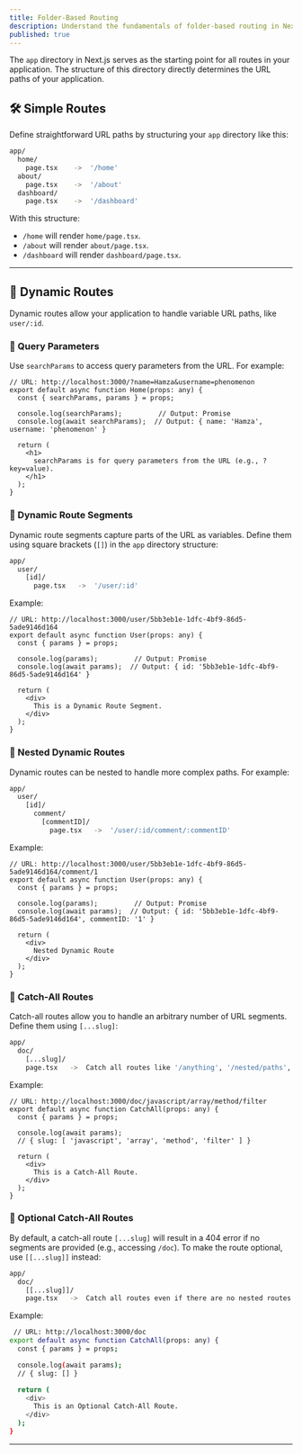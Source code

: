```yaml
---
title: Folder-Based Routing
description: Understand the fundamentals of folder-based routing in Next.js.
published: true
---
```


The `app` directory in Next.js serves as the starting point for all routes in your application. The structure of this directory directly determines the URL paths of your application.

## 🛠 Simple Routes

Define straightforward URL paths by structuring your `app` directory like this:

```bash
app/
  home/
    page.tsx    ->  '/home'
  about/
    page.tsx    ->  '/about'
  dashboard/
    page.tsx    ->  '/dashboard'
```

With this structure:
- `/home` will render `home/page.tsx`.
- `/about` will render `about/page.tsx`.
- `/dashboard` will render `dashboard/page.tsx`.

---

## 🔀 Dynamic Routes

Dynamic routes allow your application to handle variable URL paths, like `user/:id`.

### 📌 Query Parameters

Use `searchParams` to access query parameters from the URL. For example:

```tsx
// URL: http://localhost:3000/?name=Hamza&username=phenomenon
export default async function Home(props: any) {
  const { searchParams, params } = props;

  console.log(searchParams);         // Output: Promise
  console.log(await searchParams);  // Output: { name: 'Hamza', username: 'phenomenon' }

  return (
    <h1>
      searchParams is for query parameters from the URL (e.g., ?key=value).
    </h1>
  );
}
```

### 📌 Dynamic Route Segments

Dynamic route segments capture parts of the URL as variables. Define them using square brackets (`[]`) in the `app` directory structure:

```bash
app/
  user/
    [id]/
      page.tsx   ->  '/user/:id'
```

Example:

```tsx
// URL: http://localhost:3000/user/5bb3eb1e-1dfc-4bf9-86d5-5ade9146d164
export default async function User(props: any) {
  const { params } = props;

  console.log(params);         // Output: Promise
  console.log(await params);  // Output: { id: '5bb3eb1e-1dfc-4bf9-86d5-5ade9146d164' }

  return (
    <div>
      This is a Dynamic Route Segment.
    </div>
  );
}
```

### 📌 Nested Dynamic Routes

Dynamic routes can be nested to handle more complex paths. For example:

```bash
app/
  user/
    [id]/
      comment/
        [commentID]/
          page.tsx   ->  '/user/:id/comment/:commentID'
```

Example:

```tsx
// URL: http://localhost:3000/user/5bb3eb1e-1dfc-4bf9-86d5-5ade9146d164/comment/1
export default async function User(props: any) {
  const { params } = props;

  console.log(params);         // Output: Promise
  console.log(await params);  // Output: { id: '5bb3eb1e-1dfc-4bf9-86d5-5ade9146d164', commentID: '1' }

  return (
    <div>
      Nested Dynamic Route
    </div>
  );
}
```

### 📌 Catch-All Routes

Catch-all routes allow you to handle an arbitrary number of URL segments. Define them using `[...slug]`:

```bash
app/
  doc/
    [...slug]/
    page.tsx   ->  Catch all routes like '/anything', '/nested/paths', etc.
```

Example:

```tsx
// URL: http://localhost:3000/doc/javascript/array/method/filter
export default async function CatchAll(props: any) {
  const { params } = props;

  console.log(await params); 
  // { slug: [ 'javascript', 'array', 'method', 'filter' ] }

  return (
    <div>
      This is a Catch-All Route.
    </div>
  );
}
```

### 📌 Optional Catch-All Routes

By default, a catch-all route `[...slug]` will result in a 404 error if no segments are provided (e.g., accessing `/doc`). To make the route optional, use `[[...slug]]` instead:

```bash
app/
  doc/
    [[...slug]]/
    page.tsx   ->  Catch all routes even if there are no nested routes
```

Example:

```bash
 // URL: http://localhost:3000/doc
export default async function CatchAll(props: any) {
  const { params } = props;

  console.log(await params); 
  // { slug: [] }

  return (
    <div>
      This is an Optional Catch-All Route.
    </div>
  );
}
```
---
